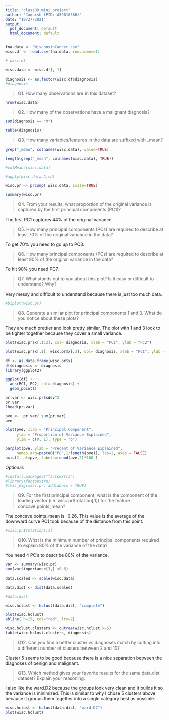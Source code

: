 ```yaml
---
title: "class09_mini_project"
author: 'Jaquish (PID: A59010386)'
date: "10/27/2021"
output:
  pdf_document: default
  html_document: default
---
```


```r
fna.data <- "WisconsinCancer.csv"
wisc.df <- read.csv(fna.data, row.names=1)
```


```r
# wisc.df
```
```r
wisc.data <- wisc.df[,-1]
```

```r
diagnosis <- as.factor(wisc.df$diagnosis)
#diagnosis
```

>Q1. How many observations are in this dataset?

```r
nrow(wisc.data)
```



>Q2. How many of the observations have a malignant diagnosis?

```r
sum(diagnosis == "M")
```

```r
table(diagnosis)
```


>Q3. How many variables/features in the data are suffixed with _mean?

```r
grep("_mean", colnames(wisc.data), value=TRUE)
```


```r
length(grep("_mean", colnames(wisc.data), TRUE))
```

```r
#colMeans(wisc.data)
```

```r
#apply(wisc.data,2,sd)
```

```r
wisc.pr <- prcomp( wisc.data, scale=TRUE)
```

```r
summary(wisc.pr)
```

>Q4. From your results, what proportion of the original variance is captured by the first principal components (PC1)?

The first PC1 captures 44% of the original variance.

>Q5. How many principal components (PCs) are required to describe at least 70% of the original variance in the data?

To get 70% you need to go up to PC3.

>Q6. How many principal components (PCs) are required to describe at least 90% of the original variance in the data?

To hit 90% you need PC7.

>Q7. What stands out to you about this plot? Is it easy or difficult to understand? Why?

Very messy and difficult to understand because there is just too much data.

```r
#biplot(wisc.pr)
```

>Q8. Generate a similar plot for principal components 1 and 3. What do you notice about these plots?

They are much prettier and look pretty similar. The plot with 1 and 3 look to be tighter together because they cover a small variance.  

```r
plot(wisc.pr$x[,1:2], col= diagnosis, xlab = "PC1", ylab = "PC2")
```

```r
plot(wisc.pr$x[,1], wisc.pr$x[,3], col= diagnosis, xlab = "PC1", ylab = "PC3")
```

```r
df <- as.data.frame(wisc.pr$x)
df$diagnosis <- diagnosis
library(ggplot2)
```

```r
ggplot(df) + 
  aes(PC1, PC2, col= diagnosis) + 
  geom_point()
```

```r
pr.var <- wisc.pr$sdev^2
pr.var
?head(pr.var)
```

```r
pve <-  pr.var/ sum(pr.var)
pve
```

```r
plot(pve, xlab = "Principal Component", 
     ylab = "Proportion of Variance Explained", 
     ylim = c(0, 1), type = "o")
```

```r
barplot(pve, ylab = "Precent of Variance Explained",
     names.arg=paste0("PC",1:length(pve)), las=2, axes = FALSE)
axis(2, at=pve, labels=round(pve,2)*100 )
```

Optional:
```r
#install.packages("factoextra")
#library(factoextra)
#fviz_eig(wisc.pr, addlabels = TRUE)
```


>Q9. For the first principal component, what is the component of the loading vector (i.e. wisc.pr$rotation[,1]) for the feature concave.points_mean?

The concave.points_mean is -0.26. This value is the average of the downward curve PC1 took because of the distance from this point.  

```r
#wisc.pr$rotation[,1]
```



>Q10. What is the minimum number of principal components required to explain 80% of the variance of the data?

You need 4 PC's to describe 80% of the variance.

```r
var <- summary(wisc.pr)
sum(var$importance[3,] <0.8)
```

```r
data.scaled <- scale(wisc.data)
```

```r
data.dist <- dist(data.scaled)
```

```r
#data.dist
```

```r
wisc.hclust <- hclust(data.dist, "complete")
```

```r
plot(wisc.hclust)
abline( h=15, col="red", lty=2)
```


```r
wisc.hclust.clusters <- cutree(wisc.hclust,k=5)
table(wisc.hclust.clusters, diagnosis)
```

>Q12. Can you find a better cluster vs diagnoses match by cutting into a different number of clusters between 2 and 10?

Cluster 5 seems to be good because there is a nice separation between the diagnoses of benign and malignant. 

>Q13. Which method gives your favorite results for the same data.dist dataset? Explain your reasoning.

I also like the ward.D2 because the groups look very clean and it builds it so the variance is minimized. This is similar to why I chose 5 clusters above because it groups them together into a single category best as possible. 

```r
wisc.hclust <- hclust(data.dist, "ward.D2")
plot(wisc.hclust)
```

